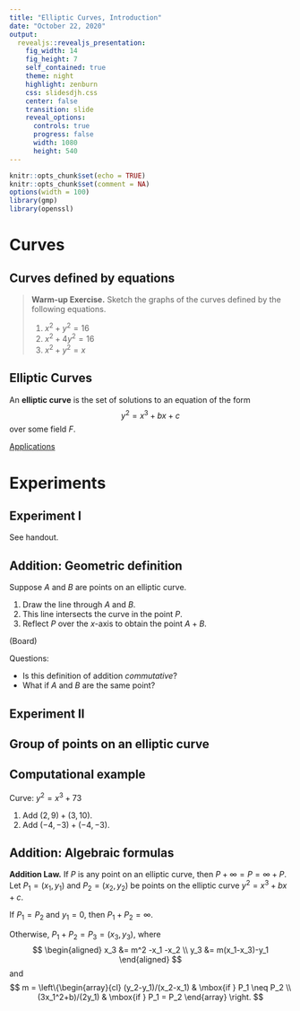 ```yaml
---
title: "Elliptic Curves, Introduction"
date: "October 22, 2020"
output: 
  revealjs::revealjs_presentation:
    fig_width: 14 
    fig_height: 7
    self_contained: true
    theme: night
    highlight: zenburn
    css: slidesdjh.css
    center: false
    transition: slide
    reveal_options:
      controls: true
      progress: false
      width: 1080
      height: 540
---
```


```r
knitr::opts_chunk$set(echo = TRUE)
knitr::opts_chunk$set(comment = NA)
options(width = 100)
library(gmp)
library(openssl)
```

# Curves

## Curves defined by equations

> **Warm-up Exercise.** Sketch the graphs of the curves defined by the following equations.
>
> 1. $x^2+y^2=16$
> 2. $x^2+4y^2=16$
> 3. $x^2+y^2=x$


## Elliptic Curves

An **elliptic curve** is the set of solutions to an equation of the form
$$
y^2 = x^3 + bx + c
$$
over some field $F$. 

[Applications](http://csrc.nist.gov/groups/SMA/ispab/documents/minutes/2006-03/E_Barker-March2006-ISPAB.pdf)

# Experiments

## Experiment I

See handout.

## Addition: Geometric definition

Suppose $A$ and $B$ are points on an elliptic curve.

1. Draw the line through $A$ and $B$.
2. This line intersects the curve in the point $P$.
3. Reflect $P$ over the $x$-axis to obtain the point $A + B$.

(Board)

Questions:

- Is this definition of addition *commutative*?
- What if $A$ and $B$ are the same point?

## Experiment II

## Group of points on an elliptic curve

## Computational example

Curve: $y^2 = x^3 + 73$

1. Add $(2,9) + (3,10)$.
2. Add $(-4,-3) + (-4,-3)$.

## Addition: Algebraic formulas

**Addition Law.** If $P$ is any point on an elliptic curve, then $P + \infty = P = \infty + P$. Let $P_1 = (x_1,y_1)$ and $P_2 = (x_2,y_2)$ be points on the elliptic curve $y^2 = x^3 + bx +c$. 

If $P_1 = P_2$ and $y_1 = 0$, then $P_1+P_2 = \infty$.

Otherwise, $P_1 + P_2 = P_3 =  (x_3,y_3)$, where
$$
\begin{aligned}
x_3 &= m^2 -x_1 -x_2 \\
y_3 &= m(x_1-x_3)-y_1
\end{aligned}
$$
and
$$
m = \left\{\begin{array}{cl}
(y_2-y_1)/(x_2-x_1) & \mbox{if } P_1 \neq P_2 \\
(3x_1^2+b)/(2y_1) & \mbox{if } P_1 = P_2 
\end{array}
\right.
$$

